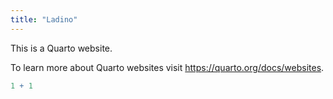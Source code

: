 ```yaml
---
title: "Ladino"
---
```


This is a Quarto website.

To learn more about Quarto websites visit <https://quarto.org/docs/websites>.

```r
1 + 1
```
